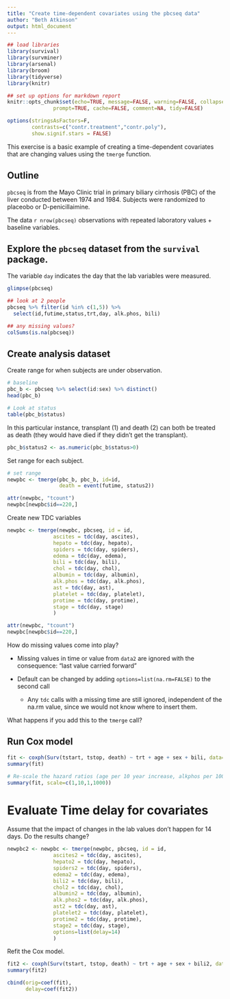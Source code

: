 ```yaml
---
title: "Create time-dependent covariates using the pbcseq data"
author: "Beth Atkinson"
output: html_document
---
```


```r
## load libraries
library(survival)
library(survminer)
library(arsenal)
library(broom)
library(tidyverse)
library(knitr)

## set up options for markdown report
knitr::opts_chunk$set(echo=TRUE, message=FALSE, warning=FALSE, collapse=TRUE,
               prompt=TRUE, cache=FALSE, comment=NA, tidy=FALSE)

options(stringsAsFactors=F,
        contrasts=c("contr.treatment","contr.poly"),
        show.signif.stars = FALSE)
```

This exercise is a basic example of creating a time-dependent covariates that are changing values using the `tmerge` function.

## Outline

`pbcseq` is from the Mayo Clinic trial in primary biliary cirrhosis (PBC) of the liver conducted between 1974 and 1984. Subjects were randomized to placeobo or D-penicillaimine.

The data `r nrow(pbcseq)` observations with repeated laboratory values + baseline variables.  

## Explore the `pbcseq` dataset from the `survival` package.

The variable `day` indicates the day that the lab variables were measured.

```r
glimpse(pbcseq)

## look at 2 people
pbcseq %>% filter(id %in% c(1,5)) %>% 
  select(id,futime,status,trt,day, alk.phos, bili) 

## any missing values?
colSums(is.na(pbcseq))
```

## Create analysis dataset

Create range for when subjects are under observation.

```r
# baseline
pbc_b <- pbcseq %>% select(id:sex) %>% distinct()
head(pbc_b)

# Look at status
table(pbc_b$status)
```

In this particular instance, transplant (1) and death (2) can both be treated as death (they would have died if they didn't get the transplant).  

```r
pbc_b$status2 <- as.numeric(pbc_b$status>0)
```

Set range for each subject. 

```r
# set range
newpbc <- tmerge(pbc_b, pbc_b, id=id, 
                 death = event(futime, status2)) 

attr(newpbc, "tcount")
newpbc[newpbc$id==220,]
```

Create new TDC variables

```r
newpbc <- tmerge(newpbc, pbcseq, id = id, 
               ascites = tdc(day, ascites),
               hepato = tdc(day, hepato),
               spiders = tdc(day, spiders),
               edema = tdc(day, edema),
               bili = tdc(day, bili), 
               chol = tdc(day, chol),
               albumin = tdc(day, albumin),
               alk.phos = tdc(day, alk.phos),
               ast = tdc(day, ast),
               platelet = tdc(day, platelet),
               protime = tdc(day, protime),
               stage = tdc(day, stage)
               )

attr(newpbc, "tcount")
newpbc[newpbc$id==220,]
```

How do missing values come into play?

* Missing values in time or value from `data2` are ignored with the consequence: "last value carried forward" 

* Default can be changed by adding `options=list(na.rm=FALSE)` to the second call 
    + Any `tdc` calls with a missing time are still ignored, independent
of the na.rm value, since we would not know where to insert them.

What happens if you add this to the `tmerge` call?

## Run Cox model

```r
fit <- coxph(Surv(tstart, tstop, death) ~ trt + age + sex + bili, data=newpbc)
summary(fit)

# Re-scale the hazard ratios (age per 10 year increase, alkphos per 1000 increase)
summary(fit, scale=c(1,10,1,1000))
```

# Evaluate Time delay for covariates 

Assume that the impact of changes in the lab values don't happen for 14 days.  Do the results change?

```r
newpbc2 <- newpbc <- tmerge(newpbc, pbcseq, id = id, 
               ascites2 = tdc(day, ascites),
               hepato2 = tdc(day, hepato),
               spiders2 = tdc(day, spiders),
               edema2 = tdc(day, edema),
               bili2 = tdc(day, bili), 
               chol2 = tdc(day, chol),
               albumin2 = tdc(day, albumin),
               alk.phos2 = tdc(day, alk.phos),
               ast2 = tdc(day, ast),
               platelet2 = tdc(day, platelet),
               protime2 = tdc(day, protime),
               stage2 = tdc(day, stage),
               options=list(delay=14)
               )
```

Refit the Cox model.

```r
fit2 <- coxph(Surv(tstart, tstop, death) ~ trt + age + sex + bili2, data=newpbc2)
summary(fit2)

cbind(orig=coef(fit),
      delay=coef(fit2))
```